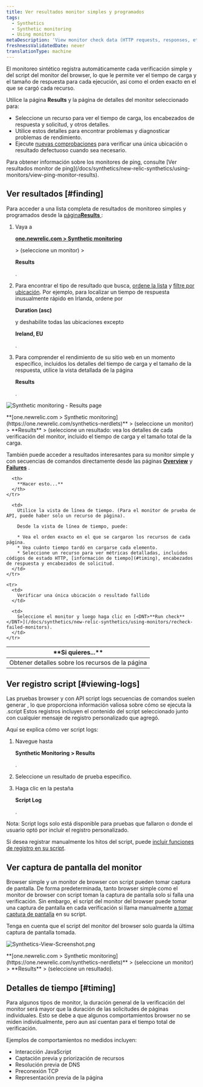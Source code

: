 ```yaml
---
title: Ver resultados monitor simples y programados
tags:
  - Synthetics
  - Synthetic monitoring
  - Using monitors
metaDescription: 'View monitor check data (HTTP requests, responses, etc.) with synthetics monitoring. For browser monitors, view waterfall details of resource load time.'
freshnessValidatedDate: never
translationType: machine
---
```




El monitoreo sintético registra automáticamente cada verificación simple y del script del monitor del browser, lo que le permite ver el tiempo de carga y el tamaño de respuesta para cada ejecución, así como el orden exacto en el que se cargó cada recurso.

Utilice la página <DNT>**Results**</DNT> y la página de detalles del monitor seleccionado para:

* Seleccione un recurso para ver el tiempo de carga, los encabezados de respuesta y solicitud, y otros detalles.
* Utilice estos detalles para encontrar problemas y diagnosticar problemas de rendimiento.
* Ejecute [nuevas comprobaciones](/docs/synthetics/new-relic-synthetics/using-monitors/recheck-failed-monitors) para verificar una única ubicación o resultado defectuoso cuando sea necesario.

<Callout variant="tip">
  Para obtener información sobre los monitores de ping, consulte [Ver resultados monitor de ping](/docs/synthetics/new-relic-synthetics/using-monitors/view-ping-monitor-results).
</Callout>

## Ver resultados [#finding]

Para acceder a una lista completa de resultados de monitoreo simples y programados desde la [página<DNT>**Results**</DNT> ](/docs/synthetics/new-relic-synthetics/pages/synthetics-results-access-individual-monitor-runs):

1. Vaya a

   <DNT>**[one.newrelic.com > Synthetic monitoring](https://one.newrelic.com/synthetics-nerdlets)**</DNT>

   \> (seleccione un monitor) >

   <DNT>**Results**</DNT>

   .

2. Para encontrar el tipo de resultado que busca, [ordene la lista](/docs/synthetics/new-relic-synthetics/pages/synthetics-results-access-individual-monitor-runs#sort-list) y [filtre por ubicación](/docs/synthetics/new-relic-synthetics/pages/synthetics-results-access-individual-monitor-runs#filter-location). Por ejemplo, para localizar un tiempo de respuesta inusualmente rápido en Irlanda, ordene por

   <DNT>**Duration (asc)**</DNT>

   y deshabilite todas las ubicaciones excepto

   <DNT>**Ireland, EU**</DNT>

   .

3. Para comprender el rendimiento de su sitio web en un momento específico, incluidos los detalles del tiempo de carga y el tamaño de la respuesta, utilice la vista detallada de la página

   <DNT>**Results**</DNT>

   .

<img
  title="Synthetic monitoring - Results page"
  alt="Synthetic monitoring - Results page"
  src={syntheticResultsPage}
/>

<figcaption>
  <DNT>**[one.newrelic.com > Synthetic monitoring](https://one.newrelic.com/synthetics-nerdlets)**</DNT> > (seleccione un monitor) > <DNT>**Results**</DNT> > (seleccione un resultado: vea los detalles de cada verificación del monitor, incluido el tiempo de carga y el tamaño total de la carga.
</figcaption>

También puede acceder a resultados interesantes para su monitor simple y con secuencias de comandos directamente desde las páginas [<DNT>**Overview**</DNT>](/docs/synthetics/new-relic-synthetics/pages/synthetics-overview-page-view-monitors-performance) y [<DNT>**Failures**</DNT>](/docs/synthetics/new-relic-synthetics/pages/synthetics-failures-troubleshoot-downtime) .

<table id="using">
  <thead>
    <tr>
      <th width={250}>
        **Si quieres...**
      </th>

      <th>
        **Hacer esto...**
      </th>
    </tr>
  </thead>

  <tbody>
    <tr>
      <td>
        Obtener detalles sobre los recursos de la página
      </td>

      <td>
        Utilice la vista de línea de tiempo. (Para el monitor de prueba de API, puede haber solo un recurso de página).

        Desde la vista de línea de tiempo, puede:

        * Vea el orden exacto en el que se cargaron los recursos de cada página.
        * Vea cuánto tiempo tardó en cargarse cada elemento.
        * Seleccione un recurso para ver métricas detalladas, incluidos códigos de estado HTTP, [información de tiempo](#timing), encabezados de respuesta y encabezados de solicitud.
      </td>
    </tr>

    <tr>
      <td>
        Verificar una única ubicación o resultado fallido
      </td>

      <td>
        Seleccione el monitor y luego haga clic en [<DNT>**Run check**</DNT>](/docs/synthetics/new-relic-synthetics/using-monitors/recheck-failed-monitors).
      </td>
    </tr>
  </tbody>
</table>

## Ver registro script [#viewing-logs]

Las pruebas browser y con API <DNT>script logs</DNT> secuencias de comandos suelen generar , lo que proporciona información valiosa sobre cómo se ejecuta la .script Estos registros incluyen el contenido del script seleccionado junto con cualquier mensaje de registro personalizado que agregó.

Aquí se explica cómo ver <DNT>script logs</DNT>:

1. Navegue hasta

   <DNT>**Synthetic Monitoring > Results**</DNT>

   .

2. Seleccione un resultado de prueba específico.

3. Haga clic en la pestaña

   <DNT>**Script Log**</DNT>

   .

Nota: <DNT>Script logs</DNT> solo está disponible para pruebas que fallaron o donde el usuario optó por incluir el registro personalizado.

Si desea registrar manualmente los hitos del script, puede [incluir funciones de registro en su script](/docs/synthetics/synthetic-monitoring/using-monitors/view-simple-scripted-monitor-results/#script-log-manual).

## Ver captura de pantalla del monitor

Browser simple y un monitor de browser con script pueden tomar captura de pantalla. De forma predeterminada, tanto browser simple como el monitor de browser con script toman la captura de pantalla solo si falla una verificación. Sin embargo, el script del monitor del browser puede tomar una captura de pantalla en cada verificación si llama manualmente [a tomar captura de pantalla](/docs/synthetics/synthetic-monitoring/scripting-monitors/synthetic-scripted-browser-reference-monitor-versions-chrome-100#webDriver-takeScreenshot) en su script.

<Callout variant="tip">
  Tenga en cuenta que el script del monitor del browser solo guarda la última captura de pantalla tomada.
</Callout>

<img
  title="Synthetics-View-Screenshot.png"
  alt="Synthetics-View-Screenshot.png"
  src={syntheticResultsFailPage}
/>

<figcaption>
  <DNT>**[one.newrelic.com > Synthetic monitoring](https://one.newrelic.com/synthetics-nerdlets)**</DNT> > (seleccione un monitor) > <DNT>**Results**</DNT> > (seleccione un resultado).
</figcaption>

## Detalles de tiempo [#timing]

Para algunos tipos de monitor, la duración general de la verificación del monitor será mayor que la duración de las solicitudes de páginas individuales. Esto se debe a que algunos comportamientos browser no se miden individualmente, pero aun así cuentan para el tiempo total de verificación.

Ejemplos de comportamientos no medidos incluyen:

* Interacción JavaScript
* Captación previa y priorización de recursos
* Resolución previa de DNS
* Preconexión TCP
* Representación previa de la página